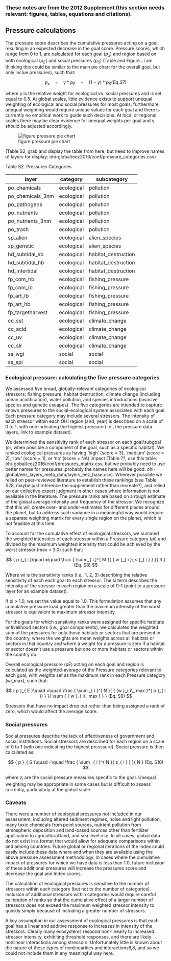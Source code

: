 ### These notes are from the 2012 Supplement (this section needs relevant: figures, tables, equations and citations).

## Pressure calculations

The pressure score describes the cumulative pressures acting on a goal, resulting in an expected decrease in the goal score.  Pressure scores, which range from 0 to 1, are calculated for each goal ($p_{x}$) and region based on both ecological ($p_{E}$) and social pressures ($p_{S}$) (Table and Figure...I am thinking this could be similar to the main pie chart for the overall goal, but only inclue pressures), such that:

$$
{ p }_{ x }\quad =\quad \gamma *{ p }_{ E }\quad +\quad (1-\gamma )*{ p }_{ S } (Eq. S7)
$$

where γ is the relative weight for ecological vs. social pressures and is set equal to 0.5. At global scales, little evidence exists to support unequal weighting of ecological and social pressures for most goals; furthermore, unequal weighting would require unique values for each goal and there is currently no empirical work to guide such decisions. At local or regional scales there may be clear evidence for unequal weights per goal and γ should be adjusted accordingly.

![figure pressure pie chart](https://docs.google.com/drawings/d/1kRFHH5Ss7H82m8EVi-zre2-LfWK54PkgPFUVR8ILxto/pub?w=960&h=720)

(Table S2, grab and display the table from here, but need to improve names of layers for display: ohi-global/eez2016/conf/pressure_categories.csv)

Table S2. Pressures Categories

| layer            | category   | subcategory         |
|------------------|------------|---------------------|
| po_chemicals     | ecological | pollution           |
| po_chemicals_3nm | ecological | pollution           |
| po_pathogens     | ecological | pollution           |
| po_nutrients     | ecological | pollution           |
| po_nutrients_3nm | ecological | pollution           |
| po_trash         | ecological | pollution           |
| sp_alien         | ecological | alien_species       |
| sp_genetic       | ecological | alien_species       |
| hd_subtidal_sb   | ecological | habitat_destruction |
| hd_subtidal_hb   | ecological | habitat_destruction |
| hd_intertidal    | ecological | habitat_destruction |
| fp_com_hb        | ecological | fishing_pressure    |
| fp_com_lb        | ecological | fishing_pressure    |
| fp_art_lb        | ecological | fishing_pressure    |
| fp_art_hb        | ecological | fishing_pressure    |
| fp_targetharvest | ecological | fishing_pressure    |
| cc_sst           | ecological | climate_change      |
| cc_acid          | ecological | climate_change      |
| cc_uv            | ecological | climate_change      |
| cc_slr           | ecological | climate_change      |
| ss_wgi           | social     | social              |
| ss_spi           | social     | social              |

### Ecological pressure: calculating the five pressure categories
We assessed five broad, globally-relevant categories of ecological stressors: fishing pressure, habitat destruction, climate change (including ocean acidification), water pollution, and species introductions (invasive species and genetic escapes). The five categories are intended to capture known pressures to the social-ecological system associated with each goal. Each pressure category may include several stressors. The intensity of each stressor within each OHI region (and, year) is described on a scale of 0 to 1, with one indicating the highest pressure (i.e., the pressure data layers, link to example dataset).

We determined the sensitivity rank of each stressor on each goal/subgoal (or, when possible a component of the goal, such as a specific habitat).  We ranked ecological pressures as having ‘high’ (score = 3), ‘medium’ (score = 2), ‘low’ (score = 1), or 'no' (score = NA) impact (Table ??, use this table: ohi-gobal/eez2016/conf/pressures_matrix.csv, but we probably need to use better names for pressures..probably the names here will be good: ohi-global/eez_layers_meta_data/layers_eez_base.csv). Wherever possible we relied on peer-reviewed literature to establish these rankings (see Table S28, maybe just reference the supplement rather than recreate?), and relied on our collective expert judgment in other cases where information is not available in the literature.  The pressure ranks are based on a rough estimate of the global average intensity and frequency of the stressor. We recognize that this will create over- and under-estimates for different places around the planet, but to address such variance in a meaningful way would require a separate weighting matrix for every single region on the planet, which is not feasible at this time.

To account for the cumulative effect of ecological stressors, we summed the weighted intensities of each stressor within a Pressure category (pi) and divided by the maximum weighted intensity that could be achieved by the worst stressor (max = 3.0) such that:

$$
{ p }_{ i }\quad =\quad \frac { \sum _{ i }^{ M }{ { w }_{ i }{ s }_{ i } }  }{ 3 } (Eq. S8)
$$

Where wi is the sensitivity ranks (i.e., 1, 2, 3) describing the relative sensitivity of each each goal to each stressor.  The si term describes the intensity of the stressor in each region on a scale of 0-1 (point to a pressure layer for an example dataset).  

If pi > 1.0, we set the value equal to 1.0. This formulation assumes that any cumulative pressure load greater than the maximum intensity of the worst stressor is equivalent to maximum stressor intensity.

For the goals for which sensitivity ranks were assigned for specific habitats or livelihood sectors (i.e., goal components), we calculated the weighted sum of the pressures for only those habitats or sectors that are present in the country, where the weights are mean weights across all habitats or sectors in that country and where a weight for a pressure is zero if a habitat or sector doesn't use a pressure but one or more habitats or sectors within the country do.


Overall ecological pressure (pE) acting on each goal and region is  calculated as the weighted-average of the Pressure categories relevant to each goal, with weights set as the maximum rank in each Pressure category
(wi_max), such that:

$$
{ p }_{ E }\quad =\quad \frac { \sum _{ i }^{ N }{ { (w }_{ i\_ max }*{ p }_{ i }) }  }{ \sum { { w }_{ i\_ max } }  }  (Eq. S9)
$$

Stressors that have no impact drop out rather than being assigned a rank of zero, which would affect the average score.


### Social pressures

Social pressures describe the lack of effectiveness of government and social institutions.  Social stressors are described for each region on a scale of 0 to 1 (with one indicating the highest presssure). Social pressure is then calculated as:

$$
{ p }_{ S }\quad =\quad \frac { \sum _{ i }^{ N }{ z_{ i } }  }{ N } (Eq. S10)
$$

where $z_{i}$ are the social pressure measures specific to the goal. Unequal weighting may be appropriate in some cases but is difficult to assess currently, particularly at the global scale. 


### Caveats


There were a number of ecological pressures not included in our assessment, including altered sediment regimes, noise and light pollution, many toxic chemicals from point sources, nutrient pollution from atmospheric deposition and land-based sources other than fertilizer application to agricultural land, and sea level rise. In all cases, global data do not exist in a format that would allow for adequate comparisons within and among countries. Future global or regional iterations of the Index could easily include these data where and when they are available using the above pressure assessment methodology. In cases where the cumulative impact of pressures for which we have data is less than 1.0, future inclusion of these additional pressures will increase the pressures score and decrease the goal and Index scores.

The calculation of ecological pressures is sensitive to the number of stressors within each category (but not to the number of categories). Inclusion of additional stressors within categories would require careful calibration of ranks so that the cumulative effect of a larger number of
stressors does not exceed the maximum weighted stressor intensity to quickly simply because of including a greater number of stressors.


A key assumption in our assessment of ecological pressures is that each goal has a linear and additive response to increases in intensity of the stressors. Clearly many ecosystems respond non-linearly to increased stressor intensity, exhibiting threshold responses, and there are likely nonlinear interactions among stressors. Unfortunately little is known about the nature of these types of nonlinearities and interactions6,8, and so we could not include them in any meaningful way here.